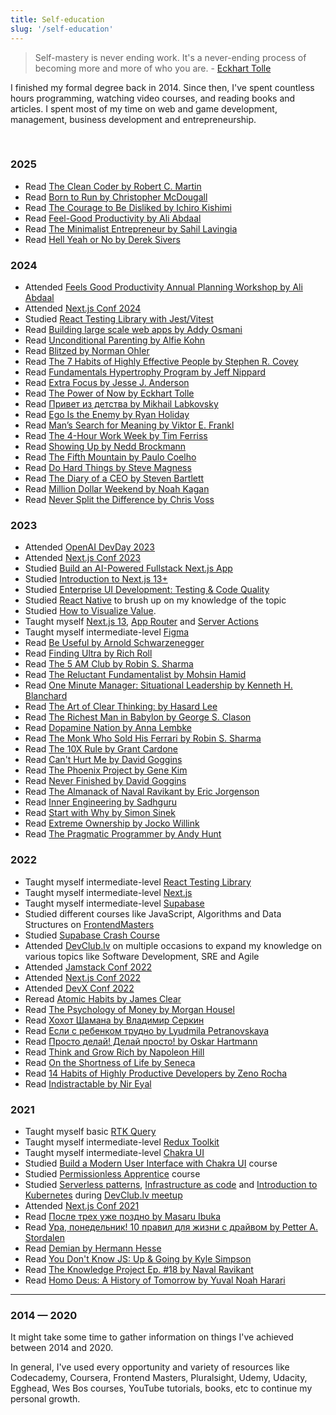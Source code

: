 ```yaml
---
title: Self-education
slug: '/self-education'
---
```


> Self-mastery is never ending work. It's a never-ending process of becoming more and more of who you are. - [Eckhart Tolle](https://www.goodreads.com/author/show/4493.Eckhart_Tolle)

I finished my formal degree back in 2014. Since then, I've spent countless hours programming, watching video courses, and reading books and articles. I spent most of my time on web and game development, management, business development and entrepreneurship.

<br />

### 2025

- Read [The Clean Coder by Robert C. Martin](https://www.goodreads.com/book/show/10284614-the-clean-coder)
- Read [Born to Run by Christopher McDougall](https://www.goodreads.com/book/show/6289283-born-to-run)
- Read [The Courage to Be Disliked by Ichiro Kishimi](https://www.goodreads.com/book/show/43306206-the-courage-to-be-disliked)
- Read [Feel-Good Productivity by Ali Abdaal](https://www.goodreads.com/book/show/142402923-feel-good-productivity)
- Read [The Minimalist Entrepreneur by Sahil Lavingia](https://www.goodreads.com/book/show/56913172-the-minimalist-entrepreneur)
- Read [Hell Yeah or No by Derek Sivers](https://www.goodreads.com/book/show/52523856-hell-yeah-or-no)

### 2024

- Attended [Feels Good Productivity Annual Planning Workshop by Ali Abdaal](https://www.feelgoodproductivity.com/)
- Attended [Next.js Conf 2024](https://nextjs.org/conf)
- Studied [React Testing Library with Jest/Vitest](https://www.udemy.com/course/react-testing-library/)
- Read [Building large scale web apps by Addy Osmani](https://www.goodreads.com/book/show/210479198-building-large-scale-web-apps)
- Read [Unconditional Parenting by Alfie Kohn](https://www.goodreads.com/book/show/111209.Unconditional_Parenting)
- Read [Blitzed by Norman Ohler](https://www.goodreads.com/book/show/29429893-blitzed)
- Read [The 7 Habits of Highly Effective People by Stephen R. Covey](https://www.goodreads.com/book/show/36072.The_7_Habits_of_Highly_Effective_People)
- Read [Fundamentals Hypertrophy Program by Jeff Nippard](https://www.goodreads.com/book/show/43713936-fundamentals-hypertrophy-program)
- Read [Extra Focus by Jesse J. Anderson](https://www.goodreads.com/book/show/197655262-extra-focus)
- Read [The Power of Now by Eckhart Tolle](https://www.goodreads.com/book/show/6708.The_Power_of_Now)
- Read [Привет из детства by Mikhail Labkovsky](https://www.goodreads.com/book/show/209736113-privet-iz-detstva-vernutsya-v-proshloe-chtoby-stat-schastlivym-v-nasto)
- Read [Ego Is the Enemy by Ryan Holiday](https://www.goodreads.com/book/show/27036528-ego-is-the-enemy)
- Read [Man’s Search for Meaning by Viktor E. Frankl](https://www.goodreads.com/book/show/4069.Man_s_Search_for_Meaning)
- Read [The 4-Hour Work Week by Tim Ferriss](https://www.goodreads.com/book/show/18951183-the-4-hour-work-week)
- Read [Showing Up by Nedd Brockmann](https://www.goodreads.com/book/show/178059756-showing-up)
- Read [The Fifth Mountain by Paulo Coelho](https://www.goodreads.com/book/show/1429.The_Fifth_Mountain)
- Read [Do Hard Things by Steve Magness](https://www.goodreads.com/book/show/59088361-do-hard-things)
- Read [The Diary of a CEO by Steven Bartlett](https://www.goodreads.com/book/show/199017130-the-diary-of-a-ceo)
- Read [Million Dollar Weekend by Noah Kagan](https://www.goodreads.com/en/book/show/145624504)
- Read [Never Split the Difference by Chris Voss](https://www.goodreads.com/book/show/123857637-never-split-the-difference)

### 2023

- Attended [OpenAI DevDay 2023](https://devday.openai.com/)
- Attended [Next.js Conf 2023](https://nextjs.org/conf)
- Studied [Build an AI-Powered Fullstack Next.js App](https://frontendmasters.com/courses/fullstack-app-next-v3/)
- Studied [Introduction to Next.js 13+](https://frontendmasters.com/courses/next-js-v3/)
- Studied [Enterprise UI Development: Testing & Code Quality](https://frontendmasters.com/courses/enterprise-ui-dev/)
- Studied [React Native](https://frontendmasters.com/courses/react-native-v2/) to brush up on my knowledge of the topic
- Studied [How to Visualize Value](https://visualizevalue.com/products/how-to-visualize-value).
- Taught myself [Next.js 13](https://nextjs.org/), [App Router](https://nextjs.org/docs/app) and [Server Actions](https://nextjs.org/docs/app/building-your-application/data-fetching/forms-and-mutations)
- Taught myself intermediate-level [Figma](https://figma.com/)
- Read [Be Useful by Arnold Schwarzenegger](https://www.goodreads.com/book/show/125063314-be-useful)
- Read [Finding Ultra by Rich Roll](https://www.goodreads.com/book/show/39665673-finding-ultra)
- Read [The 5 AM Club by Robin S. Sharma](https://www.goodreads.com/book/show/37502596-the-5-am-club)
- Read [The Reluctant Fundamentalist by Mohsin Hamid](https://www.goodreads.com/book/show/40961543-the-reluctant-fundamentalist)
- Read [One Minute Manager: Situational Leadership by Kenneth H. Blanchard](https://www.goodreads.com/book/show/43630.Leadership_and_the_One_Minute_Manager)
- Read [The Art of Clear Thinking: by Hasard Lee](https://www.goodreads.com/book/show/61885108-the-art-of-clear-thinking)
- Read [The Richest Man in Babylon by George S. Clason](https://www.goodreads.com/book/show/1052.The_Richest_Man_in_Babylon)
- Read [Dopamine Nation by Anna Lembke](https://www.goodreads.com/book/show/55723020-dopamine-nation)
- Read [The Monk Who Sold His Ferrari by Robin S. Sharma](https://www.goodreads.com/book/show/43877.The_Monk_Who_Sold_His_Ferrari)
- Read [The 10X Rule by Grant Cardone](https://www.goodreads.com/book/show/10339170-the-10x-rule)
- Read [Can't Hurt Me by David Goggins](https://www.goodreads.com/book/show/41721428-can-t-hurt-me)
- Read [The Phoenix Project by Gene Kim](https://www.goodreads.com/book/show/17255186-the-phoenix-project)
- Read [Never Finished by David Goggins](https://www.goodreads.com/book/show/63079845-never-finished)
- Read [The Almanack of Naval Ravikant by Eric Jorgenson](https://www.goodreads.com/book/show/55148500-the-almanack-of-naval-ravikant)
- Read [Inner Engineering by Sadhguru](https://www.goodreads.com/en/book/show/29513878)
- Read [Start with Why by Simon Sinek](https://www.goodreads.com/book/show/7108725-start-with-why)
- Read [Extreme Ownership by Jocko Willink](https://www.goodreads.com/book/show/23848190-extreme-ownership)
- Read [The Pragmatic Programmer by Andy Hunt](https://www.goodreads.com/book/show/4099.The_Pragmatic_Programmer)

### 2022

- Taught myself intermediate-level [React Testing Library](https://testing-library.com/)
- Taught myself intermediate-level [Next.js](https://nextjs.org/)
- Taught myself intermediate-level [Supabase](https://supabase.io/)
- Studied different courses like JavaScript, Algorithms and Data Structures on [FrontendMasters](https://frontendmasters.com/)
- Studied [Supabase Crash Course](https://www.youtube.com/watch?v=7uKQBl9uZ00)
- Attended [DevClub.lv](https://devclub.lv/) on multiple occasions to expand my knowledge on various topics like Software Development, SRE and Agile
- Attended [Jamstack Conf 2022](https://jamstack.org/conf/)
- Attended [Next.js Conf 2022](https://nextjs.org/conf)
- Attended [DevX Conf 2022](https://devxconf.org/)
- Reread [Atomic Habits by James Clear](https://www.goodreads.com/book/show/40121378-atomic-habits)
- Read [The Psychology of Money by Morgan Housel](https://www.goodreads.com/book/show/41881472)
- Read [Хохот Шамана by Владимир Серкин](https://www.goodreads.com/book/show/8528146)
- Read [Если с ребенком трудно by Lyudmila Petranovskaya](https://www.goodreads.com/book/show/19359644)
- Read [Просто делай! Делай просто! by Oskar Hartmann](https://www.goodreads.com/book/show/50389217)
- Read [Think and Grow Rich by Napoleon Hill](https://www.goodreads.com/book/show/30186948-think-and-grow-rich)
- Read [On the Shortness of Life by Seneca](https://www.goodreads.com/book/show/97412.On_the_Shortness_of_Life)
- Read [14 Habits of Highly Productive Developers by Zeno Rocha](https://www.goodreads.com/en/book/show/54438214-14-habits-of-highly-productive-developers)
- Read [Indistractable by Nir Eyal](https://www.goodreads.com/book/show/44595007-indistractable)

### 2021

- Taught myself basic [RTK Query](https://redux-toolkit.js.org/rtk-query/overview)
- Taught myself intermediate-level [Redux Toolkit](https://redux-toolkit.js.org/)
- Taught myself intermediate-level [Chakra UI](https://chakra-ui.com/)
- Studied [Build a Modern User Interface with Chakra UI](https://egghead.io/courses/build-a-modern-user-interface-with-chakra-ui-fac68106) course
- Studied [Permissionless Apprentice](https://shop.visualizevalue.com/products/the-permissionless-apprentice) course
- Studied [Serverless patterns](https://www.slideshare.net/aestasit/serverless-patterns-243427752), [Infrastructure as code](https://github.com/groovy-sky/iac-presentation) and [Introduction to Kubernetes](https://github.com/joellord/kube-kitchen) during [DevClub.lv meetup](https://devclub.lv/announcement-of-iac-focused-93rd-online-devclub-lv/)
- Attended [Next.js Conf 2021](https://nextjs.org/conf)
- Read [После трех уже поздно by Masaru Ibuka](https://www.goodreads.com/en/book/show/35921085)
- Read [Ура, понедельник! 10 правил для жизни с драйвом by Petter A. Stordalen](https://www.goodreads.com/book/show/58945688-10)
- Read [Demian by Hermann Hesse](https://www.goodreads.com/book/show/24861.Demian)
- Read [You Don't Know JS: Up & Going by Kyle Simpson](https://www.goodreads.com/book/show/25136217-you-don-t-know-js)
- Read [The Knowledge Project Ep. #18 by Naval Ravikant](https://www.goodreads.com/book/show/51114316-the-knowledge-project-ep-18)
- Read [Homo Deus: A History of Tomorrow by Yuval Noah Harari](https://www.goodreads.com/book/show/31138556-homo-deus)

---

### 2014 — 2020

It might take some time to gather information on things I've achieved between 2014 and 2020.

In general, I've used every opportunity and variety of resources like Codecademy, Coursera, Frontend Masters, Pluralsight, Udemy, Udacity, Egghead, Wes Bos courses, YouTube tutorials, books, etc to continue my personal growth.
